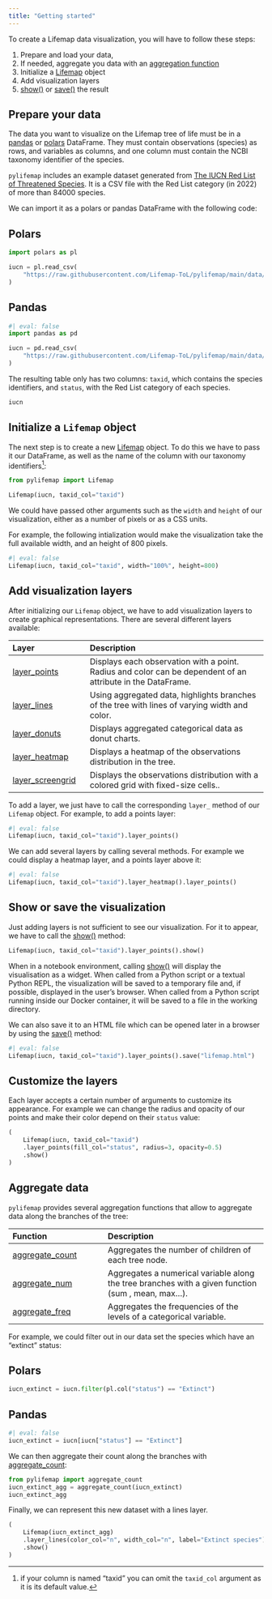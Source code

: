 ```yaml
---
title: "Getting started"
---
```



To create a Lifemap data visualization, you will have to follow these steps:

1. Prepare and load your data, 
2. If needed, aggregate you data with an [aggregation function](reference/index.html#aggregation-functions)
3. Initialize a [Lifemap](`~pylifemap.Lifemap`) object
4. Add visualization layers
5. [show()](`~pylifemap.Lifemap.show`) or [save()](`~pylifemap.Lifemap.save`) the result


## Prepare your data

The data you want to visualize on the Lifemap tree of life must be in a [pandas](https://pandas.pydata.org) or [polars](https://pola.rs) DataFrame. They must contain observations (species) as rows, and variables as columns, and one column must contain the NCBI taxonomy identifier of the species.

`pylifemap` includes an example dataset generated from [The IUCN Red List of Threatened Species](https://www.gbif.org/dataset/19491596-35ae-4a91-9a98-85cf505f1bd3). It is a CSV file with the Red List category (in 2022) of more than 84000 species.

We can import it as a polars or pandas DataFrame with the following code:

::: {.panel-tabset}

## Polars

```python
import polars as pl

iucn = pl.read_csv(
    "https://raw.githubusercontent.com/Lifemap-ToL/pylifemap/main/data/iucn.csv"
)
```

## Pandas

```python
#| eval: false
import pandas as pd

iucn = pd.read_csv(
    "https://raw.githubusercontent.com/Lifemap-ToL/pylifemap/main/data/iucn.csv"
)
```

:::

The resulting table only has two columns: `taxid`, which contains the species identifiers, and `status`, with the Red List category of each species.

```python
iucn
```


## Initialize a `Lifemap` object

The next step is to create a new [Lifemap](`~pylifemap.Lifemap`) object. To do this we have to pass it our DataFrame, as well as the name of the column with our taxonomy identifiers^[if your column is named "taxid" you can omit the `taxid_col` argument as it is its default value.]:

```python
from pylifemap import Lifemap

Lifemap(iucn, taxid_col="taxid")
```

We could have passed other arguments such as the `width` and `height` of our visualization, either as a number of pixels or as a CSS units.

For example, the following intialization would make the visualization take the full available width, and an height of 800 pixels.

```python
#| eval: false
Lifemap(iucn, taxid_col="taxid", width="100%", height=800)
```


## Add visualization layers

After initializing our `Lifemap` object, we have to add visualization layers to create graphical representations. There are several different layers available:

| Layer                                           | Description                                                                                                  |
| :---------------------------------------------- | :----------------------------------------------------------------------------------------------------------- |
| [layer_points](layers/layer_points.qmd)         | Displays each observation with a point. Radius and color can be dependent of an  attribute in the DataFrame. |
| [layer_lines](layers/layer_lines.qmd)           | Using aggregated data, highlights branches of the tree with lines of varying width and color.                |
| [layer_donuts](layers/layer_donuts.qmd)         | Displays aggregated categorical data as donut charts.                                                        |
| [layer_heatmap](layers/layer_heatmap.qmd)       | Displays a heatmap of the observations distribution in the tree.                                             |
| [layer_screengrid](layers/layer_screengrid.qmd) | Displays the observations distribution with a colored grid with fixed-size cells..                           |

To add a layer, we just have to call the corresponding `layer_` method of our `Lifemap` object. For example, to add a points layer:

```python
#| eval: false
Lifemap(iucn, taxid_col="taxid").layer_points()
```

We can add several layers by calling several methods. For example we could display a heatmap layer, and a points layer above it:

```python
#| eval: false
Lifemap(iucn, taxid_col="taxid").layer_heatmap().layer_points()
```

## Show or save the visualization

Just adding layers is not sufficient to see our visualization. For it to appear, we have to call the [show()](`~pylifemap.Lifemap.show`) method:

```python
Lifemap(iucn, taxid_col="taxid").layer_points().show()
```

::: {.callout-note}
When in a notebook environment, calling [show()](`~pylifemap.Lifemap.show`) will display the visualisation as a widget. When called from a Python script or a textual Python REPL, the visualization will be saved to a temporary file and, if possible, displayed in the user's browser. When called from a Python script running inside our Docker container, it will be saved to a file in the working directory.
:::

We can also save it to an HTML file which can be opened later in a browser by using the [save()](`~pylifemap.Lifemap.save`) method:

```python
#| eval: false
Lifemap(iucn, taxid_col="taxid").layer_points().save("lifemap.html")
```


## Customize the layers

Each layer accepts a certain number of arguments to customize its appearance. For example we can change the radius and opacity of our points and make their color depend on their `status` value:


```python
(
    Lifemap(iucn, taxid_col="taxid")
    .layer_points(fill_col="status", radius=3, opacity=0.5)
    .show()
)
```



## Aggregate data

`pylifemap` provides several aggregation functions that allow to aggregate data along the branches of the tree:



| Function                                                     | Description                                                                                         |
| :----------------------------------------------------------- | :-------------------------------------------------------------------------------------------------- |
| [aggregate_count](`~pylifemap.aggregations.aggregate_count`) | Aggregates the number of children of each tree node.                                                |
| [aggregate_num](`~pylifemap.aggregations.aggregate_num`)     | Aggregates a numerical variable along the tree branches with a given function (sum , mean, max...). |
| [aggregate_freq](`~pylifemap.aggregations.aggregate_freq`)   | Aggregates the frequencies of the levels of a categorical variable.                                 |



For example, we could filter out in our data set the species which have an "extinct" status:


::: {.panel-tabset}

## Polars

```python
iucn_extinct = iucn.filter(pl.col("status") == "Extinct")
```

## Pandas

```python
#| eval: false
iucn_extinct = iucn[iucn["status"] == "Extinct"]
```

:::


We can then aggregate their count along the branches with [aggregate_count](`~pylifemap.aggregations.aggregate_count`):

```python
from pylifemap import aggregate_count
iucn_extinct_agg = aggregate_count(iucn_extinct)
iucn_extinct_agg
```

Finally, we can represent this new dataset with a lines layer.

```python
(
    Lifemap(iucn_extinct_agg)
    .layer_lines(color_col="n", width_col="n", label="Extinct species")
    .show()
)
```



